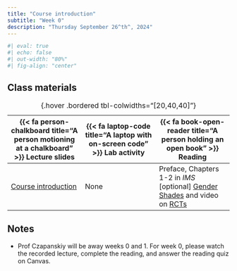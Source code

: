 ```yaml
---
title: "Course introduction"
subtitle: "Week 0"
description: "Thursday September 26^th^, 2024"
---
```


```r
#| eval: true
#| echo: false
#| out-width: "80%"
#| fig-align: "center"
```

<!-- ## Pre-class prep -->

<!-- No pre-class prep before our first day of class! -->

## Class materials

| {{< fa person-chalkboard title="A person motioning at a chalkboard" >}} Lecture slides  |  {{< fa laptop-code title="A laptop with on-screen code" >}} Lab activity | {{< fa book-open-reader title="A person holding an open book" >}} Reading |
|----|----|----|
| [Course introduction](slides/week0/week0-slides.html){target="_blank"} | None | Preface, Chapters 1-2 in *IMS* <br /> [optional] [Gender Shades](http://gendershades.org/){target="_blank"} and video on [RCTs](https://www.youtube.com/watch?v=0zvrGiPkVcs){target="_blank"}
: {.hover .bordered tbl-colwidths="[20,40,40]"} 

## Notes

* Prof Czapanskiy will be away weeks 0 and 1. For week 0, please watch the recorded lecture, complete the reading, and answer the reading quiz on Canvas.

